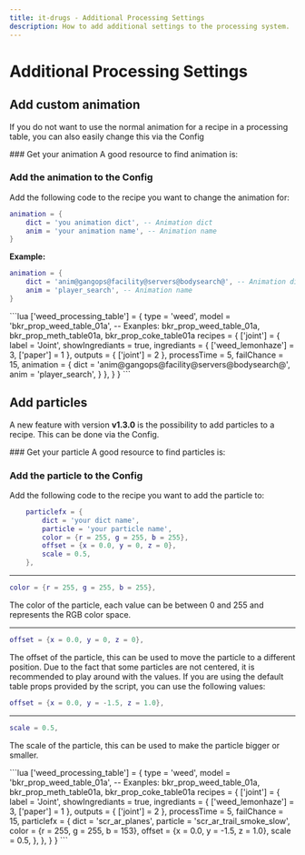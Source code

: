 ```yaml
---
title: it-drugs - Additional Processing Settings
description: How to add additional settings to the processing system.
---
```



# Additional Processing Settings

## Add custom animation
If you do not want to use the normal animation for a recipe in a processing table, you can also easily change this via the Config

<Steps>
### Get your animation
A good resource to find animation is:
<ExternLink 
    href="https://forge.plebmasters.de/animations"
    manualTitle="Pleb Masters: Forge - GTA V Animations List | Data Browser | Search and Preview Tool"
    icon={IconExternalLink} >
</ExternLink>

### Add the animation to the Config
Add the following code to the recipe you want to change the animation for:
```lua copy
animation = {
    dict = 'you animation dict', -- Animation dict
    anim = 'your animation name', -- Animation name
}
```

**Example:**
```lua
animation = {
    dict = 'anim@gangops@facility@servers@bodysearch@', -- Animation dict
    anim = 'player_search', -- Animation name
}
```
</Steps>

<Accordion title="Full Example">
```lua
['weed_processing_table'] = {
    type = 'weed',
    model = 'bkr_prop_weed_table_01a', -- Exanples: bkr_prop_weed_table_01a, bkr_prop_meth_table01a, bkr_prop_coke_table01a
    recipes = {
        ['joint'] = {
            label = 'Joint',
            showIngrediants = true,
            ingrediants = {
                ['weed_lemonhaze'] = 3,
                ['paper'] = 1
            },
            outputs = {
                ['joint'] = 2
            },
            processTime = 5,
            failChance = 15,
            animation = {
                dict = 'anim@gangops@facility@servers@bodysearch@',
                anim = 'player_search',
            }
        },
    }
}
```
</Accordion>

## Add particles
A new feature with version **v1.3.0** is the possibility to add particles to a recipe. This can be done via the Config.

<Steps>
### Get your particle
A good resource to find particles is:
<ExternLink
    href="https://www.vespura.com/fivem/particle-list/"
    manualTitle="Particles List"
    icon= {IconExternalLink} >
</ExternLink>

### Add the particle to the Config
Add the following code to the recipe you want to add the particle to:
```lua copy
    particlefx = {
        dict = 'your dict name',
        particle = 'your particle name',
        color = {r = 255, g = 255, b = 255},
        offset = {x = 0.0, y = 0, z = 0},
        scale = 0.5,
    },
```

---

```lua
color = {r = 255, g = 255, b = 255},
```
The color of the particle, each value can be between 0 and 255 and represents the RGB color space.

---

```lua
offset = {x = 0.0, y = 0, z = 0},
```

The offset of the particle, this can be used to move the particle to a different position.
Due to the fact that some particles are not centered, it is recommended to play around with the values.
If you are using the default table props provided by the script, you can use the following values:


```lua copy
offset = {x = 0.0, y = -1.5, z = 1.0},
```

---

```lua
scale = 0.5,
```
The scale of the particle, this can be used to make the particle bigger or smaller.

</Steps>

<Accordion title="Full Example">
```lua
['weed_processing_table'] = {
    type = 'weed',
    model = 'bkr_prop_weed_table_01a', -- Exanples: bkr_prop_weed_table_01a, bkr_prop_meth_table01a, bkr_prop_coke_table01a
    recipes = {
        ['joint'] = {
            label = 'Joint',
            showIngrediants = true,
            ingrediants = {
                ['weed_lemonhaze'] = 3,
                ['paper'] = 1
            },
            outputs = {
                ['joint'] = 2
            },
            processTime = 5,
            failChance = 15,
            particlefx = {
                dict = 'scr_ar_planes',
                particle = 'scr_ar_trail_smoke_slow',
                color = {r = 255, g = 255, b = 153},
                offset = {x = 0.0, y = -1.5, z = 1.0},
                scale = 0.5,
            },
        },
    }
}
```
</Accordion>
